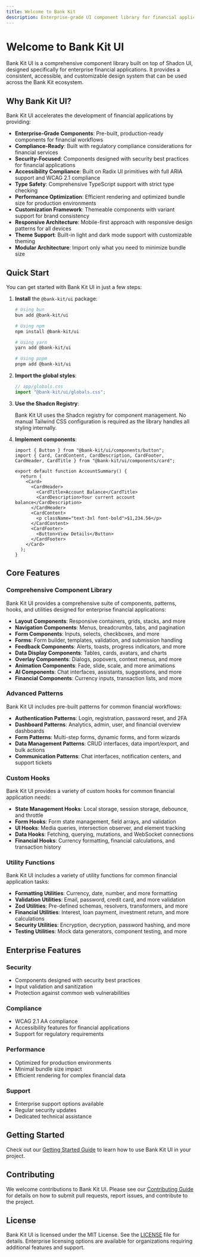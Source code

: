 ```yaml
---
title: Welcome to Bank Kit
description: Enterprise-grade UI component library for financial applications
---
```


# Welcome to Bank Kit UI

Bank Kit UI is a comprehensive component library built on top of Shadcn UI, designed specifically for enterprise financial applications. It provides a consistent, accessible, and customizable design system that can be used across the Bank Kit ecosystem.

## Why Bank Kit UI?

Bank Kit UI accelerates the development of financial applications by providing:

- **Enterprise-Grade Components**: Pre-built, production-ready components for financial workflows
- **Compliance-Ready**: Built with regulatory compliance considerations for financial services
- **Security-Focused**: Components designed with security best practices for financial applications
- **Accessibility Compliance**: Built on Radix UI primitives with full ARIA support and WCAG 2.1 compliance
- **Type Safety**: Comprehensive TypeScript support with strict type checking
- **Performance Optimization**: Efficient rendering and optimized bundle size for production environments
- **Customization Framework**: Themeable components with variant support for brand consistency
- **Responsive Architecture**: Mobile-first approach with responsive design patterns for all devices
- **Theme Support**: Built-in light and dark mode support with customizable theming
- **Modular Architecture**: Import only what you need to minimize bundle size

## Quick Start

You can get started with Bank Kit UI in just a few steps:

1. **Install** the `@bank-kit/ui` package:

   ```bash
   # Using bun
   bun add @bank-kit/ui

   # Using npm
   npm install @bank-kit/ui

   # Using yarn
   yarn add @bank-kit/ui

   # Using pnpm
   pnpm add @bank-kit/ui
   ```

2. **Import the global styles**:

   ```typescript
   // app/globals.css
   import "@bank-kit/ui/globals.css";
   ```

3. **Use the Shadcn Registry**:

   Bank Kit UI uses the Shadcn registry for component management. No manual Tailwind CSS configuration is required as the library handles all styling internally.

4. **Implement components**:

   ```tsx
   import { Button } from "@bank-kit/ui/components/button";
   import { Card, CardContent, CardDescription, CardFooter, CardHeader, CardTitle } from "@bank-kit/ui/components/card";

   export default function AccountSummary() {
     return (
       <Card>
         <CardHeader>
           <CardTitle>Account Balance</CardTitle>
           <CardDescription>Your current account balance</CardDescription>
         </CardHeader>
         <CardContent>
           <p className="text-3xl font-bold">$1,234.56</p>
         </CardContent>
         <CardFooter>
           <Button>View Details</Button>
         </CardFooter>
       </Card>
     );
   }
   ```

## Core Features

### Comprehensive Component Library

Bank Kit UI provides a comprehensive suite of components, patterns, hooks, and utilities designed for enterprise financial applications:

- **Layout Components**: Responsive containers, grids, stacks, and more
- **Navigation Components**: Menus, breadcrumbs, tabs, and pagination
- **Form Components**: Inputs, selects, checkboxes, and more
- **Forms**: Form builder, templates, validation, and submission handling
- **Feedback Components**: Alerts, toasts, progress indicators, and more
- **Data Display Components**: Tables, cards, avatars, and charts
- **Overlay Components**: Dialogs, popovers, context menus, and more
- **Animation Components**: Fade, slide, scale, and more animations
- **AI Components**: Chat interfaces, assistants, suggestions, and more
- **Financial Components**: Currency inputs, transaction lists, and more

### Advanced Patterns

Bank Kit UI includes pre-built patterns for common financial workflows:

- **Authentication Patterns**: Login, registration, password reset, and 2FA
- **Dashboard Patterns**: Analytics, admin, user, and financial overview dashboards
- **Form Patterns**: Multi-step forms, dynamic forms, and form wizards
- **Data Management Patterns**: CRUD interfaces, data import/export, and bulk actions
- **Communication Patterns**: Chat interfaces, notification centers, and support tickets

### Custom Hooks

Bank Kit UI provides a variety of custom hooks for common financial application needs:

- **State Management Hooks**: Local storage, session storage, debounce, and throttle
- **Form Hooks**: Form state management, field arrays, and validation
- **UI Hooks**: Media queries, intersection observer, and element tracking
- **Data Hooks**: Fetching, querying, mutations, and WebSocket connections
- **Financial Hooks**: Currency formatting, financial calculations, and transaction history

### Utility Functions

Bank Kit UI includes a variety of utility functions for common financial application tasks:

- **Formatting Utilities**: Currency, date, number, and more formatting
- **Validation Utilities**: Email, password, credit card, and more validation
- **Zod Utilities**: Pre-defined schemas, resolvers, transformers, and more
- **Financial Utilities**: Interest, loan payment, investment return, and more calculations
- **Security Utilities**: Encryption, decryption, password hashing, and more
- **Testing Utilities**: Mock data generators, component testing, and more

## Enterprise Features

### Security
- Components designed with security best practices
- Input validation and sanitization
- Protection against common web vulnerabilities

### Compliance
- WCAG 2.1 AA compliance
- Accessibility features for financial applications
- Support for regulatory requirements

### Performance
- Optimized for production environments
- Minimal bundle size impact
- Efficient rendering for complex financial data

### Support
- Enterprise support options available
- Regular security updates
- Dedicated technical assistance

## Getting Started

Check out our [Getting Started Guide](/docs/getting-started) to learn how to use Bank Kit UI in your project.

## Contributing

We welcome contributions to Bank Kit UI. Please see our [Contributing Guide](https://github.com/bank-kit/ui/blob/main/CONTRIBUTING.md) for details on how to submit pull requests, report issues, and contribute to the project.

## License

Bank Kit UI is licensed under the MIT License. See the [LICENSE](https://github.com/bank-kit/ui/blob/main/LICENSE) file for details. Enterprise licensing options are available for organizations requiring additional features and support.
